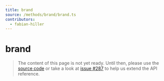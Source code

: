 ```yaml
---
title: brand
source: /methods/brand/brand.ts
contributors:
  - fabian-hiller
---
```


# brand

> The content of this page is not yet ready. Until then, please use the [source code](https://github.com/fabian-hiller/valibot/blob/main/library/src/methods/brand/brand.ts) or take a look at [issue #287](https://github.com/fabian-hiller/valibot/issues/287) to help us extend the API reference.
